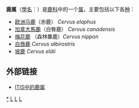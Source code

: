 {{Automatic taxobox
| taxon = Cervus
| image = CervusAlbirostris2.jpg
| image_caption = [[白唇鹿|白唇鹿]] （''Cervus albirostris''） 
| authority = [[Linnaeus|Linnaeus]], 1758
| subdivision_ranks = 种
| subdivision       = 参见正文 }}

'''鹿属'''（[[學名|學名]]：''{{lang|la|Cervus}}''）是[[鹿科|鹿科]]中的一个[[屬_(生物)|属]]，主要包括以下各[[种|种]]：

*[[欧洲马鹿|欧洲马鹿]]（赤鹿） ''Cervus elaphus''
*[[加拿大馬鹿|加拿大馬鹿]]（白臀鹿） ''Cervus canadensis''
*[[梅花鹿|梅花鹿]] （森林麋鹿）''Cervus nippon''
*[[白唇鹿|白唇鹿]] ''Cervus albirostris''
*[[坡鹿|坡鹿]] ''Cervus eldii''

== 外部链接 == 
*[http://www.itis.gov/servlet/SingleRpt/SingleRpt?search_topic=TSN&search_value=180694 ITIS中的鹿属]{{Wayback|url=http://www.itis.gov/servlet/SingleRpt/SingleRpt?search_topic=TSN&search_value=180694 |date=20081016100645 }}

{{Commons category|Cervus}}

{{Artiodactyla|R.1}}
{{Taxonbar}}

[[Category:鹿属|*]]
[[Category:鹿科|L]]
[[Category:卡尔·林奈命名的生物分类|L]]
[[Category:1758年描述的分类群|L]]